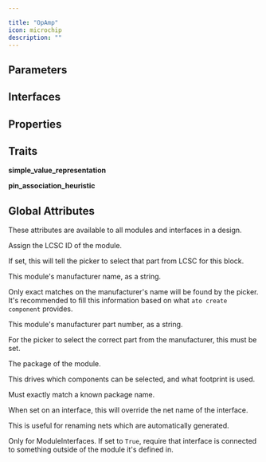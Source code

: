 ```yaml
---

title: "OpAmp"
icon: microchip
description: ""
---
```



## Parameters

<ParamField path='bandwidth' type='Hz'>
</ParamField>

<ParamField path='common_mode_rejection_ratio' type='dB'>
</ParamField>

<ParamField path='input_bias_current' type='A'>
</ParamField>

<ParamField path='input_offset_voltage' type='V'>
</ParamField>

<ParamField path='gain_bandwidth_product' type='Hz'>
</ParamField>

<ParamField path='output_current' type='A'>
</ParamField>

<ParamField path='slew_rate' type='V'>
</ParamField>


## Interfaces

<ParamField path='power' type='string'>
</ParamField>

<ParamField path='inverting_input' type='string'>
</ParamField>

<ParamField path='non_inverting_input' type='string'>
</ParamField>

<ParamField path='output' type='string'>
</ParamField>


## Properties

<ParamField path='inverting' type='string'>
</ParamField>

<ParamField path='non_inverting' type='string'>
</ParamField>


## Traits

**simple_value_representation**

**pin_association_heuristic**


## Global Attributes

These attributes are available to all modules and interfaces in a design.

<ParamField path='lcsc_id' type='string'>

Assign the LCSC ID of the module.

If set, this will tell the picker to select that part from LCSC for this block.
</ParamField>

<ParamField path='manufacturer' type='string'>

This module's manufacturer name, as a string.

Only exact matches on the manufacturer's name will be found by the picker.
It's recommended to fill this information based on what `ato create component`
provides.
</ParamField>

<ParamField path='mpn' type='string'>

This module's manufacturer part number, as a string.

For the picker to select the correct part from the manufacturer,
this must be set.
</ParamField>

<ParamField path='package' type='string'>

The package of the module.

This drives which components can be selected, and what footprint is used.

Must exactly match a known package name.
</ParamField>

<ParamField path='exclude_from_bom' type='string'>
</ParamField>

<ParamField path='override_net_name' type='string'>

When set on an interface, this will override the net name of the interface.

This is useful for renaming nets which are automatically generated.
</ParamField>

<ParamField path='required' type='string'>

Only for ModuleInterfaces.
If set to `True`, require that interface is connected to something outside
of the module it's defined in.
</ParamField>

